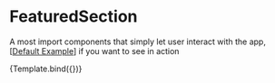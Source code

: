 
<Meta title="Components/FeaturedSection" />

# FeaturedSection

A most import components that simply let user interact with the app,[[Default Example](/docs/components-FeaturedSection-example--default)] if you want to see in action


<Story name="Introduction" args={{}}>
  {Template.bind({})}
</Story>
